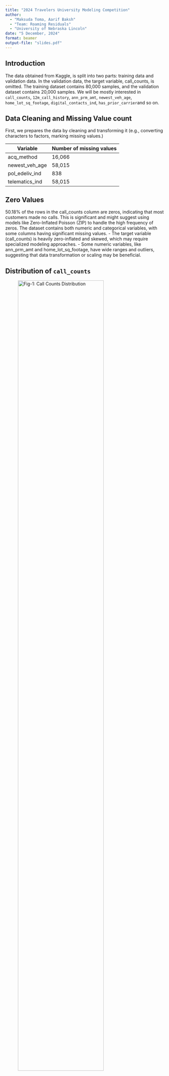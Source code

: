 ---
title: "2024 Travelers University Modeling Competition"
author: 
  - "Maksuda Toma, Aarif Baksh"
  - "Team: Roaming Residuals"
  - "University of Nebraska Lincoln"
date: "5 December, 2024"
format: beamer
output-file: "slides.pdf"
---

## Introduction

The data obtained from Kaggle, is split into two parts: training data and validation data. In the validation data, the target variable, call_counts, is omitted. The training dataset contains 80,000 samples, and the validation dataset contains 20,000 samples.
We will be mostly interested in `call_counts`, `12m_call_history`, `ann_prm_amt`, `newest_veh_age`, `home_lot_sq_footage`, `digital_contacts_ind`, `has_prior_carrier`and so on.

## Data Cleaning and Missing Value count

First, we prepares the data by cleaning and transforming it (e.g., converting characters to factors, marking missing values.)

| Variable       | Number of missing values |
|----------------|--------------------------|
| acq_method     | 16,066                   |
| newest_veh_age | 58,015                   |
| pol_edeliv_ind | 838                      |
| telematics_ind | 58,015                   |


## Zero Values

50.18% of the rows in the call_counts column are zeros, indicating that most customers made no calls. This is significant and might suggest using models like Zero-Inflated Poisson (ZIP) to handle the high frequency of zeros.
The dataset contains both numeric and categorical variables, with some columns having significant missing values. - The target variable (call_counts) is heavily zero-inflated and skewed, which may require specialized modeling approaches. - Some numeric variables, like ann_prm_amt and home_lot_sq_footage, have wide ranges and outliers, suggesting that data transformation or scaling may be beneficial.


## Distribution of `call_counts`

![Fig-1: Call Counts Distribution](call_count.png){width="80%"}

This graph shows that the response variable is rightly skewed.

## Missing Data Summary

| Variable       | Missing (%) |
|----------------|-------------|
| telematics_ind | 72%         |
| newest_veh_age | 72%         |

## Missing Value display-1

The UpSet Plot visualizes missing data patterns across variables, with newest_veh_age and telematics_ind having the highest missingness. Most rows (~45,731) have missing values only in newest_veh_age, while overlapping missingness across multiple variables is less common. This suggests prioritizing simple imputation for isolated missingness and predictive methods for overlapping patterns.
![Fig-2: Missing Value](14.png){width="80%"}

## Missing Value display-2

This chart highlights missing data percentages across features. Most features have no missing values, but newest_veh_age and telematics_ind (72.52% missing) require advanced handling, while acq_method (20.08%) needs simpler imputation. Minimal effort is required for features like pol_edeliv_ind (1.05%).
![Fig-3: Missing Value](10.png){width="80%"}


## Correlation Matrix 

The correlation heatmap identifies X12m_call_history as the strongest predictor of call_counts ($r$≈0.28), while most other variables show weak or no correlations. There are no strong negative relationships, and overall correlations are weak. This suggests the need for non-linear models or feature engineering to capture complex interactions.
![Fig-4: Heat Map](000012.png){width="80%"}

## Call_counts distribution with significant predictor

The violin plot reveals a heavily skewed distribution of call_counts across all acq_method categories, with most values near 0 and a few outliers. The similar distributions across methods, including the NA category, suggest minimal impact of acq_method on call_counts. This aligns with ANOVA results showing marginal significance, warranting further analysis of outliers or interactions.
![Fig-5: Violin Plot](17.png){width="80%"}

## Several Models

We'll show here GBM, ZIP model

[Can you include those?]

## Model Comparison

1.  **Gradient Boosting Machine (GBM)**
    -   RMSE: 36.06
    -   Key predictor: `X12m_call_history`
2.  **Zero-Inflated Poisson (ZIP)**
    -   RMSE: 36.53
    -   Suitable for zero-inflated data.


